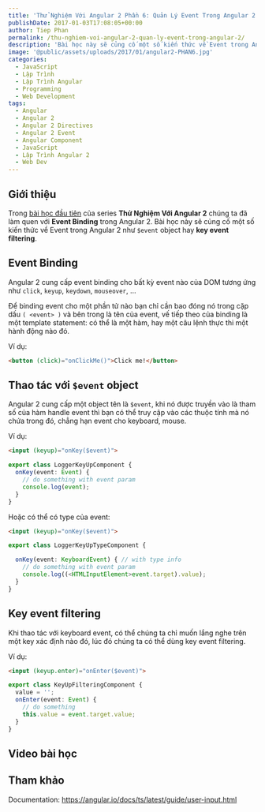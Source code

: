 ```yaml
---
title: 'Thử Nghiệm Với Angular 2 Phần 6: Quản Lý Event Trong Angular 2'
publishDate: 2017-01-03T17:08:05+00:00
author: Tiep Phan
permalink: /thu-nghiem-voi-angular-2-quan-ly-event-trong-angular-2/
description: 'Bài học này sẽ củng cố một số kiến thức về Event trong Angular 2 như $event object hay key event filtering.'
image: '@public/assets/uploads/2017/01/angular2-PHAN6.jpg'
categories:
  - JavaScript
  - Lập Trình
  - Lập Trình Angular
  - Programming
  - Web Development
tags:
  - Angular
  - Angular 2
  - Angular 2 Directives
  - Angular 2 Event
  - Angular Component
  - JavaScript
  - Lập Trình Angular 2
  - Web Dev
---
```


## Giới thiệu

Trong <a href="/thu-nghiem-voi-angular-2-component-va-data-binding/" target="_blank">bài học đầu tiên</a> của series **Thử Nghiệm Với Angular 2** chúng ta đã làm quen với **Event Binding** trong Angular 2. Bài học này sẽ củng cố một số kiến thức về Event trong Angular 2 như `$event` object hay **key event filtering**.

## Event Binding
Angular 2 cung cấp event binding cho bất kỳ event nào của DOM tương ứng như `click`, `keyup`, `keydown`, `mouseover`, ...

Để binding event cho một phần tử nào bạn chỉ cần bao đóng nó trong cặp dấu `( <event> )` và bên trong là tên của event, vế tiếp theo của binding là một template statement: có thể là một hàm, hay một câu lệnh thực thi một hành động nào đó.

Ví dụ:

```html
<button (click)="onClickMe()">Click me!</button>
```

## Thao tác với `$event` object

Angular 2 cung cấp một object tên là `$event`, khi nó được truyền vào là tham số của hàm handle event thì bạn có thể truy cập vào các thuộc tính mà nó chứa trong đó, chẳng hạn event cho keyboard, mouse.

Ví dụ:

```html
<input (keyup)="onKey($event)">
```

```ts
export class LoggerKeyUpComponent {
  onKey(event: Event) {
    // do something with event param
    console.log(event);
  }
}
```

Hoặc có thể có type của event:

```html
<input (keyup)="onKey($event)">
```
```ts
export class LoggerKeyUpTypeComponent {

  onKey(event: KeyboardEvent) { // with type info
    // do something with event param
    console.log((<HTMLInputElement>event.target).value);
  }
}
```

## Key event filtering

Khi thao tác với keyboard event, có thể chúng ta chỉ muốn lắng nghe trên một key xác định nào đó, lúc đó chúng ta có thể dùng key event filtering.

Ví dụ:

```html
<input (keyup.enter)="onEnter($event)">
```

```ts
export class KeyUpFilteringComponent {
  value = '';
  onEnter(event: Event) { 
    // do something
    this.value = event.target.value;
  }
}
```

## Video bài học

<Youtube id="epA82AYZPck" />

## Tham khảo

Documentation: <a href="https://angular.io/docs/ts/latest/guide/user-input.html" target="_blank">https://angular.io/docs/ts/latest/guide/user-input.html</a>

